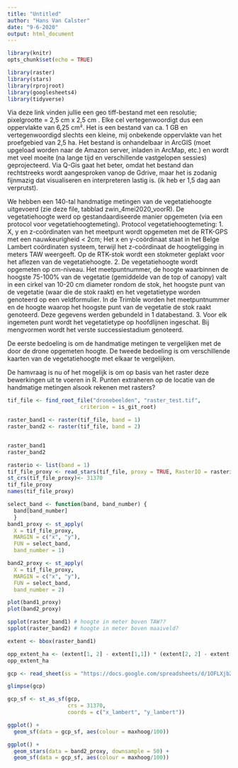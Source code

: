 ```yaml
---
title: "Untitled"
author: "Hans Van Calster"
date: "9-6-2020"
output: html_document
---
```


```r
library(knitr)
opts_chunk$set(echo = TRUE)

library(raster)
library(stars)
library(rprojroot)
library(googlesheets4)
library(tidyverse)


```


Via deze link vinden jullie een geo tiff-bestand met een resolutie; pixelgrootte = 2,5 cm x 2,5 cm . Elke cel vertegenwoordigt dus een oppervlakte van 6,25 cm².
Het is een bestand van ca. 1 GB en vertegenwoordigd slechts een kleine, mij onbekende oppervlakte van het proefgebied van 2,5 ha.
Het bestand is onhandelbaar in ArcGIS (moet upgeload worden naar de Amazon server, inladen in ArcMap, etc.) en wordt met veel moeite (na lange tijd en verschillende vastgelopen sessies) geprojecteerd. Via Q-Gis gaat het beter, omdat het bestand dan rechtstreeks wordt aangesproken vanop de Gdrive, maar het is zodanig fijnmazig dat visualiseren en interpreteren lastig is. (ik heb er 1,5 dag aan verprutst).

We hebben een 140-tal handmatige metingen van de vegetatiehoogte uitgevoerd (zie deze file, tabblad zwin_4mei2020_voorR). De vegetatiehoogte werd op gestandaardiseerde manier opgemeten (via een protocol voor vegetatiehoogtemeting). 
Protocol vegetatiehoogtemeting:
1. X, y en z-coördinaten van het meetpunt wordt opgemeten met de RTK-GPS met een nauwkeurigheid < 2cm; Het x en y-coördinaat staat in het Belge Lambert coördinaten systeem, terwijl het z-coördinaat de hoogteligging in meters TAW weergeeft. Op de RTK-stok wordt een stokmeter geplakt voor het aflezen van de vegetatiehoogte.
2. De vegetatiehoogte wordt opgemeten op cm-niveau. Het meetpuntnummer, de hoogte waarbinnen de hoogste 75-100% van de vegetatie (gemiddelde van de top of canopy) valt in een cirkel van 10-20 cm diameter rondom de stok, het hoogste punt van de vegetatie (waar die de stok raakt) en het vegetatietype worden genoteerd op een veldformulier. In de Trimble worden het meetpuntnummer en de hoogte waarop het hoogste punt van de vegetatie de stok raakt genoteerd. Deze gegevens werden gebundeld in 1 databestand.
3. Voor elk ingemeten punt wordt het vegetatietype op hoofdlijnen ingeschat. Bij mengvormen wordt het verste successiestadium genoteerd.

De eerste bedoeling is om de handmatige metingen te vergelijken met de door de drone opgemeten hoogte. 
De tweede bedoeling is om  verschillende kaarten van de vegetatiehoogte met elkaar te vergelijken.

De hamvraag is nu of het mogelijk is om op basis van het raster deze bewerkingen uit te voeren in R. Punten extraheren op de locatie van de handmatige metingen alsook rekenen met rasters?


```r
tif_file <- find_root_file("dronebeelden", "raster_test.tif",
                       criterion = is_git_root)

raster_band1 <- raster(tif_file, band = 1)
raster_band2 <- raster(tif_file, band = 2)


raster_band1
raster_band2
```

```r
rasterio <- list(band = 1)
tif_file_proxy <- read_stars(tif_file, proxy = TRUE, RasterIO = rasterio)
st_crs(tif_file_proxy)<- 31370
tif_file_proxy
names(tif_file_proxy)

```

```r
select_band <- function(band, band_number) {
  band[band_number]
  }
band1_proxy <- st_apply(
  X = tif_file_proxy, 
  MARGIN = c("x", "y"), 
  FUN = select_band,
  band_number = 1)

band2_proxy <- st_apply(
  X = tif_file_proxy, 
  MARGIN = c("x", "y"), 
  FUN = select_band,
  band_number = 2)
```


```r
plot(band1_proxy)
plot(band2_proxy)
```



```r
spplot(raster_band1) # hoogte in meter boven TAW??
spplot(raster_band2) # hoogte in meter boven maaiveld?

```


```r
extent <- bbox(raster_band1)

opp_extent_ha <- (extent[1, 2] - extent[1,1]) * (extent[2, 2] - extent[2,1]) / 1e4
opp_extent_ha
```


```r
gcp <- read_sheet(ss = "https://docs.google.com/spreadsheets/d/1OFLXjb2_jUbbNla9OHMuLnyro93bbkh1pJHcjcZsuM8/edit#gid=78378400", sheet = "zwin_4mei2020_voorR")

glimpse(gcp)
```


```r
gcp_sf <- st_as_sf(gcp,
                   crs = 31370, 
                   coords = c("x_lambert", "y_lambert"))
```


```r
ggplot() + 
  geom_sf(data = gcp_sf, aes(colour = maxhoog/100)) 
```


```r
ggplot() + 
  geom_stars(data = band2_proxy, downsample = 50) +
  geom_sf(data = gcp_sf, aes(colour = maxhoog/100)) 

```



